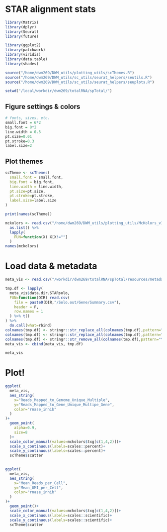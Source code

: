 # STAR alignment stats


```r
library(Matrix)
library(dplyr)
library(Seurat)
library(future)

library(ggplot2)
library(patchwork)
library(viridis)
library(data.table)
library(shades)

source("/home/dwm269/DWM_utils/plotting_utils/scThemes.R")
source("/home/dwm269/DWM_utils/sc_utils/seurat_helpers/seutils.R")
source("/home/dwm269/DWM_utils/sc_utils/seurat_helpers/seuplots.R")

setwd("/local/workdir/dwm269/totalRNA/spTotal/")
```

## Figure settings & colors
```r
# fonts, sizes, etc.
small.font = 6*2
big.font = 8*2
line.width = 0.5
pt.size=0.01
pt.stroke=0.3
label.size=2
```

## Plot themes 
```r
scTheme <- scThemes(
  small.font = small.font,
  big.font = big.font,
  line.width = line.width,
  pt.size=pt.size,
  pt.stroke=pt.stroke,
  label.size=label.size
)

print(names(scTheme))
```
```r
mckolors <- read.csv("/home/dwm269/DWM_utils/plotting_utils/McKolors_v1.csv") %>% 
  as.list() %>%
  lapply(
    FUN=function(X) X[X!=""]
  )
names(mckolors)
```

# Load data & metadata
```r
meta_vis <- read.csv("/workdir/dwm269/totalRNA/spTotal/resources/metadata_sheets/meta_sheet_visium.csv")

tmp.df <- lapply(
  meta_vis$data.dir.STARsolo,
  FUN=function(DIR) read.csv(
    file = paste0(DIR,"/Solo.out/Gene/Summary.csv"),
    header = F,
    row.names = 1
  ) %>% t()
) %>%
  do.call(what=rbind)
colnames(tmp.df) <- stringr::str_replace_all(colnames(tmp.df),pattern=" ",replacement = "_")
colnames(tmp.df) <- stringr::str_replace_all(colnames(tmp.df),pattern="\\+",replacement = "_")
colnames(tmp.df) <- stringr::str_remove_all(colnames(tmp.df),pattern="\\:")
meta_vis <- cbind(meta_vis, tmp.df)

meta_vis
```

# Plot!
```r
ggplot(
  meta_vis,
  aes_string(
    x="Reads_Mapped_to_Genome_Unique_Multiple",
    y="Reads_Mapped_to_Gene_Unique_Multipe_Gene",
    color="rnase_inhib"
  )
)+
  geom_point(
    alpha=0.9,
    size=8
  )+
  scale_color_manual(values=mckolors$txg[c(1,4,2)])+
  scale_x_continuous(labels=scales::percent)+
  scale_y_continuous(labels=scales::percent)+
  scTheme$scatter
  

```

```r
ggplot(
  meta_vis,
  aes_string(
    x="Mean_Reads_per_Cell",
    y="Mean_UMI_per_Cell",
    color="rnase_inhib"
  )
)+
  geom_point()+
  scale_color_manual(values=mckolors$txg[c(1,4,2)])+
  scale_x_continuous(labels=scales::scientific)+
  scale_y_continuous(labels=scales::scientific)+
  scTheme$scatter

```

